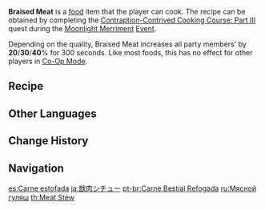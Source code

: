 {{Food Infobox
|id              = 108310
|image           = Item Braised Meat.png
|description     = A stewed dish.
|desc_suspicious = The stewing process seems to have been bungled, with the ingredients just {{Sic|have|hide=1}} been bundled into the pot to cook together, resulting in wilted vegetables that have all but dissolved into the soup, leaving nothing to this pot but the greasy taste of meat...
|desc_basic      = The meat slices were fried first, followed by the vegetable accouterments, after which they were mixed together. The soup was then added and simmered until it thickened. After this patient, slow cooking process, the meat has become soft and tender, bringing those who eat it a down-to-earth satisfaction.
|desc_delicious  = The rich soup sauce and fragrant meat combine to give off an irresistible aroma, while the scattered vegetables are crisp instead of soft, enriching the flavor of the dish... so much so that people will tuck in despite the intense heat until there is nothing left but the sauce... Wait, why don't we just dip our bread in that?
|type            = ATK-Boosting Dishes
|quality         = 3
|effectType      = ATK Up
|effect          = Increases all party members' {{Color|Physical DMG}} by (var1)% for 300s.
|eff_att1        = Physical DMG Bonus
|eff_suspicious1 = 20
|eff_basic1      = 30
|eff_delicious1  = 40
|recipe          = Complete [[Contraption-Contrived Cooking Course: Part III]]
|region          = 
|event           = Moonlight Merriment
|recipe_event    = yes
}}
'''Braised Meat''' is a [[food]] item that the player can cook. The recipe can be obtained by completing the [[Contraption-Contrived Cooking Course: Part III]] quest during the [[Moonlight Merriment]] [[Event]].

Depending on the quality, Braised Meat increases all party members' {{Color|Physical DMG}} by '''20'''/'''30'''/'''40'''% for 300 seconds. Like most foods, this has no effect for other players in [[Co-Op Mode]].

==Recipe==
{{Recipe
|type = Cooking
|Raw Meat = 4
|Carrot = 2
|Potato = 2
|Onion = 1
|sort = Raw Meat;Carrot;Potato;Onion
}}

==Other Languages==
{{Other Languages
|en      = Braised Meat
|zhs     = 红烩兽肉
|zhs_rm  = Hóng huì shòu ròu
|zht     = 紅燴獸肉
|zht_rm  = Hóng huì shòu ròu
|zh_tl   = Braised Meat
|ja      = 獣肉シチュー
|ja_rm   = Jyuuniku Shichyuu
|ja_tl   = Animal Meat Stew
|ko      = 걸쭉 짐승고기탕
|ko_rm   = Geoljjuk Jimseunggogitang
|ko_tl   = Thick Animal Meat Soup
|es      = Carne estofada
|es_tl   = Stewed Meat
|fr      = Viande braisée
|fr_tl   = Braised Meat
|ru      = Мясной гуляш
|ru_tl   = Meat Goulash
|th      = Meat Stew
|vi      = Thịt Rừng Kho Tàu
|vi_tl   = 
|de      = Fleischeintopf
|de_tl   = Meat Hotpot
|id      = Braised Meat
|pt      = Carne Bestial Vermelha
|pt_tl   = 
|tr      = Kavurma
|tr_tl   = 
|it      = Carne stufata
|it_tl   = Stewed Meat
}}

==Change History==
{{Change History|2.1}}

==Navigation==
{{Food Navbox|type=Event-Exclusive Dishes}}

[[es:Carne estofada]]
[[ja:獣肉シチュー]]
[[pt-br:Carne Bestial Refogada]]
[[ru:Мясной гуляш]]
[[th:Meat Stew]]